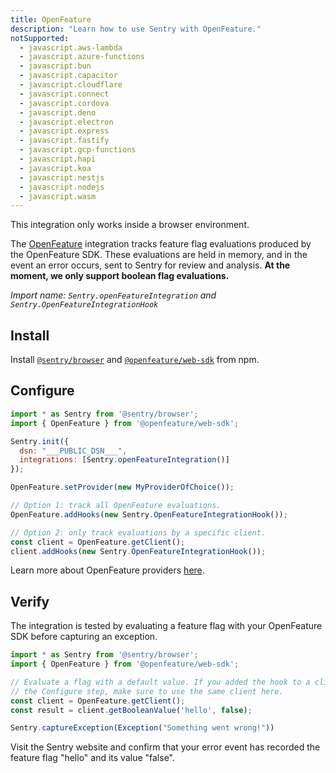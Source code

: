 ```yaml
---
title: OpenFeature
description: "Learn how to use Sentry with OpenFeature."
notSupported:
  - javascript.aws-lambda
  - javascript.azure-functions
  - javascript.bun
  - javascript.capacitor
  - javascript.cloudflare
  - javascript.connect
  - javascript.cordova
  - javascript.deno
  - javascript.electron
  - javascript.express
  - javascript.fastify
  - javascript.gcp-functions
  - javascript.hapi
  - javascript.koa
  - javascript.nestjs
  - javascript.nodejs
  - javascript.wasm
---
```


<PlatformContent includePath="feature-flags/prerelease-alert" />

<Alert level="info">

This integration only works inside a browser environment.

</Alert>

The [OpenFeature](https://openfeature.dev/) integration tracks feature flag evaluations produced by the OpenFeature SDK. These evaluations are held in memory, and in the event an error occurs, sent to Sentry for review and analysis. **At the moment, we only support boolean flag evaluations.**

_Import name: `Sentry.openFeatureIntegration` and `Sentry.OpenFeatureIntegrationHook`_

## Install

Install [`@sentry/browser`](https://www.npmjs.com/package/@sentry/browser) and [`@openfeature/web-sdk`](https://www.npmjs.com/package/@openfeature/web-sdk) from npm.

## Configure

```JavaScript
import * as Sentry from '@sentry/browser';
import { OpenFeature } from '@openfeature/web-sdk';

Sentry.init({
  dsn: "___PUBLIC_DSN___",
  integrations: [Sentry.openFeatureIntegration()]
});

OpenFeature.setProvider(new MyProviderOfChoice());

// Option 1: track all OpenFeature evaluations.
OpenFeature.addHooks(new Sentry.OpenFeatureIntegrationHook());

// Option 2: only track evaluations by a specific client.
const client = OpenFeature.getClient();
client.addHooks(new Sentry.OpenFeatureIntegrationHook());
```

Learn more about OpenFeature providers [here](https://openfeature.dev/docs/reference/concepts/provider).

## Verify

The integration is tested by evaluating a feature flag with your OpenFeature SDK before capturing an exception.

```JavaScript
import * as Sentry from '@sentry/browser';
import { OpenFeature } from '@openfeature/web-sdk';

// Evaluate a flag with a default value. If you added the hook to a client in
// the Configure step, make sure to use the same client here.
const client = OpenFeature.getClient();
const result = client.getBooleanValue('hello', false);

Sentry.captureException(Exception("Something went wrong!"))
```

Visit the Sentry website and confirm that your error event has recorded the feature flag "hello" and its value "false".

<PlatformContent includePath="feature-flags/next-steps" />
